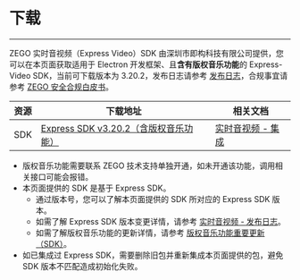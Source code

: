 # 下载

- - -

ZEGO 实时音视频（Express Video）SDK 由深圳市即构科技有限公司提供，您可以在本页面获取适用于 Electron 开发框架、且**含有版权音乐功能**的 Express-Video SDK，当前可下载版本为 3.20.2，发布日志请参考 [发布日志](./introduction/release-notes.mdx)，合规事宜请参考 [ZEGO 安全合规白皮书](https://doc-zh.zego.im/policies-and-agreements/zego-security-and-compliance-white-paper)。

| 资源 | 下载地址 | 相关文档|
| ---- | ----| ------ |
| SDK | [Express SDK v3.20.2（含版权音乐功能）](https://www.npmjs.com/package/zego-express-engine-electron) | [实时音视频 - 集成](/real-time-video-electron-js/quick-start/integrating-sdk) |

<Note title="说明">

- 版权音乐功能需要联系 ZEGO 技术支持单独开通，如未开通该功能，调用相关接口可能会报错。
- 本页面提供的 SDK 是基于 Express SDK。
    - 通过版本号，您可以了解本页面提供的 SDK 所对应的 Express SDK 版本。
    - 如需了解 Express SDK 版本变更详情，请参考 [实时音视频 - 发布日志](/real-time-video-electron-js/client-sdk/release-notes)。
    - 如需了解版权音乐功能的更新详情，请参考 [版权音乐功能重要更新（SDK）](./introduction/release-notes.mdx)。
- 如已集成过 Express SDK，需要删除旧包并重新集成本页面提供的包，避免 SDK 版本不匹配造成初始化失败。
  
</Note>
